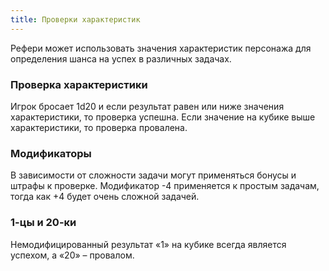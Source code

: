 ```yaml
---
title: Проверки характеристик
---
```


Рефери может использовать значения характеристик персонажа для определения шанса на успех в различных задачах.

### Проверка характеристики

Игрок бросает 1d20 и если результат равен или ниже значения характеристики, то проверка успешна. Если значение на кубике выше характеристики, то проверка провалена.

### Модификаторы

В зависимости от сложности задачи могут применяться бонусы и штрафы к проверке. Модификатор -4 применяется к простым задачам, тогда как +4 будет очень сложной задачей.

### 1-цы и 20-ки

Немодифицированный результат «1» на кубике всегда является успехом, а «20» – провалом.
